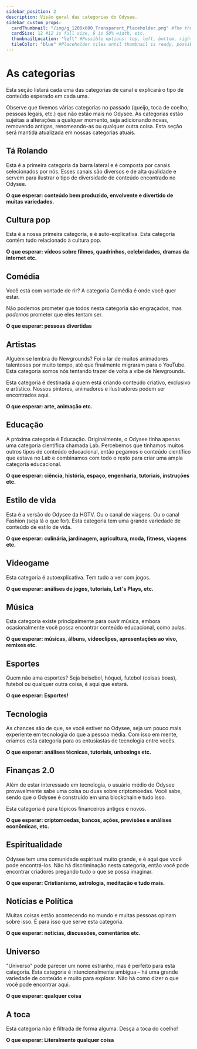 ---
sidebar_position: 2
description: Visão geral das categorias do Odysee.
sidebar_custom_props:
  cardThumbnail: "/img/g_1200x600_Transparent_Placeholder.png" #The thumbnail on the category card.
  cardSize: 12 #12 is full size, 6 is 50% width, etc.
  thumbnailLocation: "left" #Possible options: top, left, bottom, right, none
  tileColor: "blue" #Placeholder tiles until thumbnail is ready, possible options: blue, cream, darkpurple, lightpurple, mauve, orange, pink, none
---

# As categorias

Esta seção listará cada uma das categorias de canal e explicará o tipo de conteúdo esperado em cada uma.

Observe que tivemos várias categorias no passado (queijo, toca de coelho, pessoas legais, etc.) que não estão mais no Odysee. As categorias estão sujeitas a alterações a qualquer momento, seja adicionando novas, removendo antigas, renomeando-as ou qualquer outra coisa. Esta seção será mantida atualizada em nossas categorias atuais.

## Tá Rolando

Esta é a primeira categoria da barra lateral e é composta por canais selecionados por nós. Esses canais são diversos e de alta qualidade e servem para ilustrar o tipo de diversidade de conteúdo encontrado no Odysee.

**O que esperar: conteúdo bem produzido, envolvente e divertido de muitas variedades.**

## Cultura pop

Esta é a nossa primeira categoria, e é auto-explicativa. Esta categoria contém tudo relacionado à cultura pop.

**O que esperar: vídeos sobre filmes, quadrinhos, celebridades, dramas da internet etc.**

## Comédia

Você está com vontade de rir? A categoria Comédia é onde você quer estar.

Não podemos prometer que todos nesta categoria são engraçados, mas *podemos* prometer que eles tentam ser.

**O que esperar: pessoas divertidas**

## Artistas

Alguém se lembra do Newgrounds? Foi o lar de muitos animadores talentosos por muito tempo, até que finalmente migraram para o YouTube. Esta categoria somos nós tentando trazer de volta a vibe de Newgrounds.

Esta categoria é destinada a quem está criando conteúdo criativo, exclusivo e artístico. Nossos pintores, animadores e ilustradores podem ser encontrados aqui.

**O que esperar: arte, animação etc.**

## Educação

A próxima categoria é Educação. Originalmente, o Odysee tinha apenas uma categoria científica chamada Lab. Percebemos que tínhamos muitos outros tipos de conteúdo educacional, então pegamos o conteúdo científico que estava no Lab e combinamos com todo o resto para criar uma ampla categoria educacional.

**O que esperar: ciência, história, espaço, engenharia, tutoriais, instruções etc.**

## Estilo de vida

Esta é a versão do Odysee da HGTV. Ou o canal de viagens. Ou o canal Fashion (seja lá o que for). Esta categoria tem uma grande variedade de conteúdo de estilo de vida.

**O que esperar: culinária, jardinagem, agricultura, moda, fitness, viagens etc.**

## Videogame

Esta categoria é autoexplicativa. Tem tudo a ver com jogos.

**O que esperar: análises de jogos, tutoriais, Let's Plays, etc.**

## Música

Esta categoria existe principalmente para ouvir música, embora ocasionalmente você possa encontrar conteúdo educacional, como aulas.

**O que esperar: músicas, álbuns, videoclipes, apresentações ao vivo, remixes etc.**

## Esportes

Quem não ama esportes? Seja beisebol, hóquei, futebol (coisas boas), futebol ou qualquer outra coisa, é aqui que estará.

**O que esperar: Esportes!**

## Tecnologia

As chances são de que, se você estiver no Odysee, seja um pouco mais experiente em tecnologia do que a pessoa média. Com isso em mente, criamos esta categoria para os entusiastas de tecnologia entre vocês.

**O que esperar: análises técnicas, tutoriais, unboxings etc.**

## Finanças 2.0

Além de estar interessado em tecnologia, o usuário médio do Odysee provavelmente sabe uma coisa ou duas sobre criptomoedas. Você sabe, sendo que o Odysee é construído em uma blockchain e tudo isso.

Esta categoria é para tópicos financeiros antigos e novos.

**O que esperar: criptomoedas, bancos, ações, previsões e análises econômicas, etc.**

## Espiritualidade

Odysee tem uma comunidade espiritual muito grande, e é aqui que você pode encontrá-los. Não há discriminação nesta categoria, então você pode encontrar criadores pregando tudo o que se possa imaginar.

**O que esperar: Cristianismo, astrologia, meditação e tudo mais.**

## Notícias e Política

Muitas coisas estão acontecendo no mundo e muitas pessoas opinam sobre isso. É para isso que serve esta categoria.

**O que esperar: notícias, discussões, comentários etc.**

## Universo

"Universo" pode parecer um nome estranho, mas é perfeito para esta categoria. Esta categoria é intencionalmente ambígua – há uma grande variedade de conteúdo e muito para explorar. Não há como dizer o que você pode encontrar aqui.

**O que esperar: qualquer coisa**

## A toca

Esta categoria não é filtrada de forma alguma. Desça a toca do coelho!

**O que esperar: Literalmente qualquer coisa**